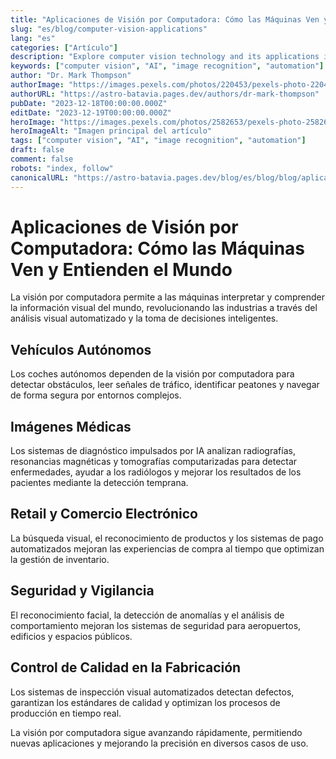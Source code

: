 ```yaml
---
title: "Aplicaciones de Visión por Computadora: Cómo las Máquinas Ven y Entienden el Mundo"
slug: "es/blog/computer-vision-applications"
lang: "es"
categories: ["Artículo"]
description: "Explore computer vision technology and its applications in autonomous vehicles, medical imaging, retail, and security systems."
keywords: ["computer vision", "AI", "image recognition", "automation"]
author: "Dr. Mark Thompson"
authorImage: "https://images.pexels.com/photos/220453/pexels-photo-220453.jpeg?auto=compress&cs=tinysrgb&w=120&h=120&dpr=1"
authorURL: "https://astro-batavia.pages.dev/authors/dr-mark-thompson"
pubDate: "2023-12-18T00:00:00.000Z"
editDate: "2023-12-19T00:00:00.000Z"
heroImage: "https://images.pexels.com/photos/2582653/pexels-photo-2582653.jpeg?auto=compress&cs=tinysrgb&w=1260&h=750&dpr=1"
heroImageAlt: "Imagen principal del artículo"
tags: ["computer vision", "AI", "image recognition", "automation"]
draft: false
comment: false
robots: "index, follow"
canonicalURL: "https://astro-batavia.pages.dev/blog/es/blog/blog/aplicaciones-vision-computadora"
---
```


# Aplicaciones de Visión por Computadora: Cómo las Máquinas Ven y Entienden el Mundo

La visión por computadora permite a las máquinas interpretar y comprender la información visual del mundo, revolucionando las industrias a través del análisis visual automatizado y la toma de decisiones inteligentes.

## Vehículos Autónomos

Los coches autónomos dependen de la visión por computadora para detectar obstáculos, leer señales de tráfico, identificar peatones y navegar de forma segura por entornos complejos.

## Imágenes Médicas

Los sistemas de diagnóstico impulsados por IA analizan radiografías, resonancias magnéticas y tomografías computarizadas para detectar enfermedades, ayudar a los radiólogos y mejorar los resultados de los pacientes mediante la detección temprana.

## Retail y Comercio Electrónico

La búsqueda visual, el reconocimiento de productos y los sistemas de pago automatizados mejoran las experiencias de compra al tiempo que optimizan la gestión de inventario.

## Seguridad y Vigilancia

El reconocimiento facial, la detección de anomalías y el análisis de comportamiento mejoran los sistemas de seguridad para aeropuertos, edificios y espacios públicos.

## Control de Calidad en la Fabricación

Los sistemas de inspección visual automatizados detectan defectos, garantizan los estándares de calidad y optimizan los procesos de producción en tiempo real.

La visión por computadora sigue avanzando rápidamente, permitiendo nuevas aplicaciones y mejorando la precisión en diversos casos de uso.
